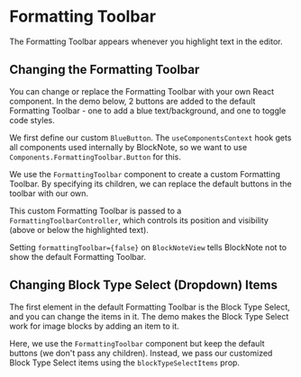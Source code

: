 
# Formatting Toolbar

The Formatting Toolbar appears whenever you highlight text in the editor.

<ThemedImage
  src="/img/screenshots/formatting_toolbar.png"
  darkImage="/img/screenshots/formatting_toolbar_dark.png"
  alt="image"
  width={600}
  height={600}
/>

## Changing the Formatting Toolbar

You can change or replace the Formatting Toolbar with your own React component. In the demo below, 2 buttons are added to the default Formatting Toolbar - one to add a blue text/background, and one to toggle code styles.

<Example name="ui-components/formatting-toolbar-buttons" />

We first define our custom `BlueButton`. The `useComponentsContext` hook gets all components used internally by BlockNote, so we want to use `Components.FormattingToolbar.Button` for this.

We use the `FormattingToolbar` component to create a custom Formatting Toolbar. By specifying its children, we can replace the default buttons in the toolbar with our own.

This custom Formatting Toolbar is passed to a `FormattingToolbarController`, which controls its position and visibility (above or below the highlighted text).

Setting `formattingToolbar={false}` on `BlockNoteView` tells BlockNote not to show the default Formatting Toolbar.

## Changing Block Type Select (Dropdown) Items

The first element in the default Formatting Toolbar is the Block Type Select, and you can change the items in it. The demo makes the Block Type Select work for image blocks by adding an item to it.

<Example name="ui-components/formatting-toolbar-block-type-items" />

Here, we use the `FormattingToolbar` component but keep the default buttons (we don't pass any children). Instead, we pass our customized Block Type Select items using the `blockTypeSelectItems` prop.
